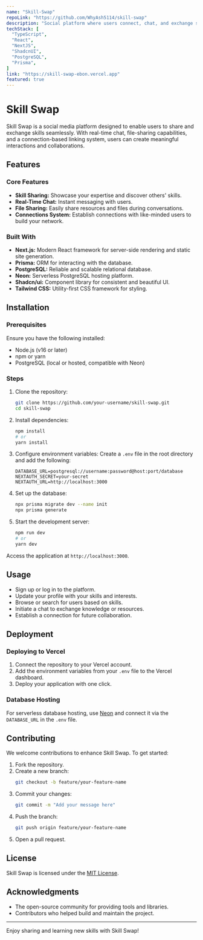 ```yaml
---
name: "Skill-Swap"
repoLink: "https://github.com/WhyAsh5114/skill-swap"
description: "Social platform where users connect, chat, and exchange skills, with file sharing."
techStack: [
  "TypeScript",
  "React",
  "NextJS",
  "ShadcnUI",
  "PostgreSQL",
  "Prisma",
]
link: "https://skill-swap-ebon.vercel.app"
featured: true
---
```


# Skill Swap

Skill Swap is a social media platform designed to enable users to share and exchange skills seamlessly. With real-time chat, file-sharing capabilities, and a connection-based linking system, users can create meaningful interactions and collaborations.

## Features

### Core Features
- **Skill Sharing:** Showcase your expertise and discover others' skills.
- **Real-Time Chat:** Instant messaging with users.
- **File Sharing:** Easily share resources and files during conversations.
- **Connections System:** Establish connections with like-minded users to build your network.

### Built With
- **Next.js:** Modern React framework for server-side rendering and static site generation.
- **Prisma:** ORM for interacting with the database.
- **PostgreSQL:** Reliable and scalable relational database.
- **Neon:** Serverless PostgreSQL hosting platform.
- **Shadcn/ui:** Component library for consistent and beautiful UI.
- **Tailwind CSS:** Utility-first CSS framework for styling.

## Installation

### Prerequisites
Ensure you have the following installed:
- Node.js (v16 or later)
- npm or yarn
- PostgreSQL (local or hosted, compatible with Neon)

### Steps
1. Clone the repository:
   ```bash
   git clone https://github.com/your-username/skill-swap.git
   cd skill-swap
   ```

2. Install dependencies:
   ```bash
   npm install
   # or
   yarn install
   ```

3. Configure environment variables:
   Create a `.env` file in the root directory and add the following:
   ```env
   DATABASE_URL=postgresql://username:password@host:port/database
   NEXTAUTH_SECRET=your-secret
   NEXTAUTH_URL=http://localhost:3000
   ```

4. Set up the database:
   ```bash
   npx prisma migrate dev --name init
   npx prisma generate
   ```

5. Start the development server:
   ```bash
   npm run dev
   # or
   yarn dev
   ```

Access the application at `http://localhost:3000`.

## Usage
- Sign up or log in to the platform.
- Update your profile with your skills and interests.
- Browse or search for users based on skills.
- Initiate a chat to exchange knowledge or resources.
- Establish a connection for future collaboration.

## Deployment

### Deploying to Vercel
1. Connect the repository to your Vercel account.
2. Add the environment variables from your `.env` file to the Vercel dashboard.
3. Deploy your application with one click.

### Database Hosting
For serverless database hosting, use [Neon](https://neon.tech) and connect it via the `DATABASE_URL` in the `.env` file.

## Contributing
We welcome contributions to enhance Skill Swap. To get started:

1. Fork the repository.
2. Create a new branch:
   ```bash
   git checkout -b feature/your-feature-name
   ```
3. Commit your changes:
   ```bash
   git commit -m "Add your message here"
   ```
4. Push the branch:
   ```bash
   git push origin feature/your-feature-name
   ```
5. Open a pull request.

## License
Skill Swap is licensed under the [MIT License](LICENSE).

## Acknowledgments
- The open-source community for providing tools and libraries.
- Contributors who helped build and maintain the project.

---

Enjoy sharing and learning new skills with Skill Swap!

